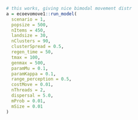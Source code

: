 
```r
# this works, giving nice bimodal movement distr
a = ecoevomove1::run_model(
  scenario = 1,
  popsize = 500,
  nItems = 450,
  landsize = 30,
  nClusters = 90,
  clusterSpread = 0.5,
  regen_time = 50,
  tmax = 100,
  genmax = 500,
  paramMu = 0.1,
  paramKappa = 0.1,
  range_perception = 0.5,
  costMove = 0.01,
  nThreads = 2,
  dispersal = 5.0,
  mProb = 0.01,
  mSize = 0.01
)
```